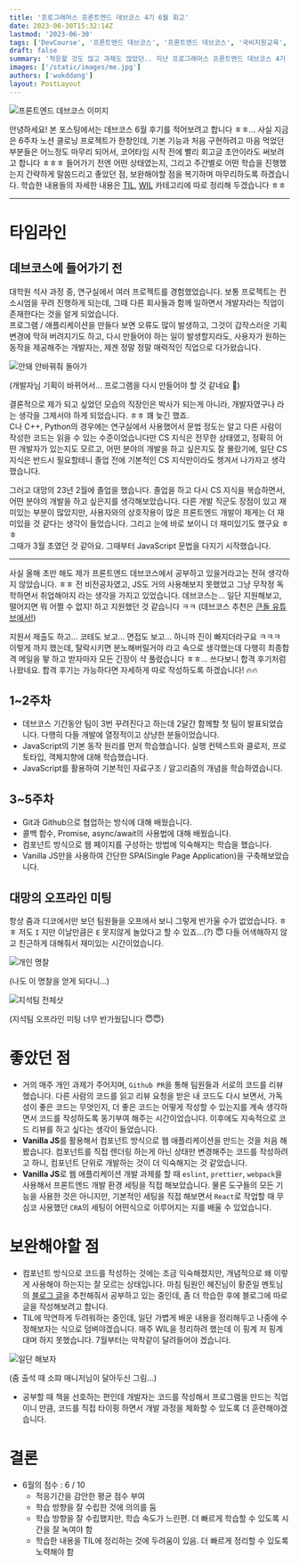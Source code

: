 ```yaml
---
title: '프로그래머스 프론트엔드 데브코스 4기 6월 회고'
date: 2023-06-30T15:32:14Z
lastmod: '2023-06-30'
tags: ['DevCourse', '프론트엔드 데브코스', '프론트엔드 데브코스', '국비지원교육', '코딩부트캠프']
draft: false
summary: '적응할 것도 많고 과제도 많았던.. 지난 프로그래머스 프론트엔드 데브코스 4기 6월 후기를 작성해보았습니다.'
images: ['/static/images/me.jpg']
authors: ['wukddang']
layout: PostLayout
---
```

![프론트엔드 데브코스 이미지](/static/images/devCourse/frontImage.png)

안녕하세요! 본 포스팅에서는 데브코스 6월 후기를 적어보려고 합니다 ㅎㅎ... 사실 지금은 6주차 노션 클로닝 프로젝트가 한창인데, 기본 기능과
처음 구현하려고 마음 먹었던 부분들은 어느정도 마무리 되어서, 코어타임 시작 전에 빨리 회고글 초안이라도 써보려고 합니다 ㅎㅎㅎ
들어가기 전엔 어떤 상태였는지, 그리고 주간별로 어떤 학습을 진행했는지 간략하게 말씀드리고 좋았던 점, 보완해야할 점을 복기하며 마무리하도록 하겠습니다.
학습한 내용들의 자세한 내용은 [TIL](/tags/til), [WIL](/tags/wil) 카테고리에 따로 정리해 두겠습니다 ㅎㅎ

---

# 타임라인

## 데브코스에 들어가기 전

대학원 석사 과정 중, 연구실에서 여러 프로젝트를 경험했었습니다. 보통 프로젝트는 컨소시엄을 꾸려 진행하게 되는데, 그때 다른 회사들과 함께 일하면서
개발자라는 직업이 존재한다는 것을 알게 되었습니다. <br/> 프로그램 / 애플리케이션을 만들다 보면 오류도 많이 발생하고, 그것이 갑작스러운 기획 변경에 막혀 버려지기도 하고, 
다시 만들어야 하는 일이 발생할지라도, 사용자가 원하는 동작을 제공해주는 개발자는, 제겐 정말 정말 매력적인 직업으로 다가왔습니다.

![안돼 안바꿔줘 돌아가](/static/images/devCourse/06/return.jpeg) 

(개발자님 기획이 바뀌어서... 프로그램을 다시 만들어야 할 것 같네요 🤔)

결론적으로 제가 되고 싶었던 모습의 직장인은 박사가 되는게 아니라, 개발자였구나 라는 생각을 그제서야 하게 되었습니다. ㅎㅎ 꽤 늦긴 했죠. <br/>
C나 C++, Python의 경우에는 연구실에서 사용했어서 문법 정도는 알고 다른 사람이 작성한 코드는 읽을 수 있는 수준이었습니다만 CS 지식은 전무한 상태였고, 
정확히 어떤 개발자가 있는지도 모르고, 어떤 분야의 개발을 하고 싶은지도 잘 몰랐기에, 일단 CS 지식은 반드시 필요할테니 졸업 전에 기본적인 CS 지식만이라도 챙겨서 나가자고 생각했습니다. <br/>

그러고 대망의 23년 2월에 졸업을 했습니다. 졸업을 하고 다시 CS 지식을 복습하면서, 어떤 분야의 개발을 하고 싶은지를 생각해보았습니다. 다른 개발 직군도 장점이 있고 재미있는 부분이 많았지만,
사용자와의 상호작용이 많은 프론트엔드 개발이 제게는 더 재미있을 것 같다는 생각이 들었습니다. 그리고 눈에 바로 보이니 더 재미있기도 했구요 ㅎㅎ<br/> 그때가 3월 초였던 것 같아요. 그때부터 JavaScript 문법을 다지기 시작했습니다.

---

사실 올해 초만 해도 제가 프론트엔드 데브코스에서 공부하고 있을거라고는 전혀 생각하지 않았습니다. ㅎㅎ 전 비전공자였고, JS도 거의 사용해보지 못했었고 그냥 무작정 독학하면서 취업해야지 라는 생각을 가지고 있었습니다. 데브코스는...
일단 지원해보고, 떨어지면 뭐 어쩔 수 없지! 하고 지원했던 것 같습니다 ㅋㅋ (데브코스 추천은 [큰돌 유튜브에서!](https://www.youtube.com/watch?v=c0r0-85NMjE&list=PLTC3gIv9IzFJoj0IqgC_P_xVnj7bQ4c4I&index=7&ab_channel=%ED%81%B0%EB%8F%8C%EC%9D%98%ED%84%B0%EC%A0%84)) 

지원서 제출도 하고... 코테도 보고... 면접도 보고... 하니까 진이 빠지더라구요 ㅋㅋㅋ 이렇게 까지 했는데, 탈락시키면 분노해버릴거야 라고 속으로 생각했는데 다행히 최종합격 메일을 뙇 하고
받자마자 모든 긴장이 샥 풀렸습니다 ㅎㅎ... 쓰다보니 합격 후기처럼 나왔네요. 합격 후기는 가능하다면 자세하게 따로 작성하도록 하겠습니다! 🔥🔥

## 1~2주차
- 데브코스 기간동안 팀이 3번 꾸려진다고 하는데 2달간 함께할 첫 팀이 발표되었습니다. 다행히 다들 개발에 열정적이고 상냥한 분들이었습니다.
- JavaScript의 기본 동작 원리를 먼저 학습했습니다. 실행 컨텍스트와 클로저, 프로토타입, 객체지향에 대해 학습했습니다.
- JavaScript를 활용하여 기본적인 자료구조 / 알고리즘의 개념을 학습하였습니다.

## 3~5주차
- Git과 Github으로 협업하는 방식에 대해 배웠습니다.
- 콜백 함수, Promise, async/await의 사용법에 대해 배웠습니다.
- 컴포넌트 방식으로 웹 페이지를 구성하는 방법에 익숙해지는 학습을 했습니다.
- Vanilla JS만을 사용하여 간단한 SPA(Single Page Application)을 구축해보았습니다.

## 대망의 오프라인 미팅

항상 줌과 디코에서만 보던 팀원들을 오프에서 보니 그렇게 반가울 수가 없었습니다. ㅎㅎ 저도 `I` 지만 이날만큼은 `E` 못지않게 놀았다고 할 수 있죠...(?) 😇
다들 어색해하지 않고 친근하게 대해줘서 재미있는 시간이었습니다.

![개인 명찰](/static/images/devCourse/06/IMG_6675.JPG)

(나도 이 명찰을 얻게 되다니...)

![지석팀 전체샷](/static/images/devCourse/06/IMG_6684-2.jpg)

(지석팀 오프라인 미팅 너무 반가웠답니다 😇😇)

# 좋았던 점
- 거의 매주 개인 과제가 주어지며, `Github PR`을 통해 팀원들과 서로의 코드를 리뷰했습니다. 다른 사람의 코드를 읽고 리뷰 요청을 받은 내 코드도 다시 보면서, 가독성이 좋은 코드는 무엇인지, 더 좋은 코드는
어떻게 작성할 수 있는지를 계속 생각하면서 코드를 작성하도록 동기부여 해주는 시간이었습니다. 이후에도 지속적으로 코드 리뷰를 하고 싶다는 생각이 들었습니다.
- **Vanilla JS**를 활용해서 컴포넌트 방식으로 웹 애플리케이션을 만드는 것을 처음 해봤습니다. 컴포넌트를 직접 렌더링 하는게 아닌 상태만 변경해주는 코드를 작성하려고 하니, 
컴포넌트 단위로 개발하는 것이 더 익숙해지는 것 같았습니다.
- **Vanilla JS**로 웹 애플리케이션 개발 과제를 할 때 `eslint`, `prettier`, `webpack`을 사용해서 프론트엔드 개발 환경 세팅을 직접 해보았습니다. 
물론 도구들의 모든 기능을 사용한 것은 아니지만, 기본적인 세팅을 직접 해보면서 `React`로 작업할 때 무심코 사용했던 `CRA`의 세팅이 어떤식으로 이루어지는 지를 배울 수 있었습니다.


# 보완해야할 점
- 컴포넌트 방식으로 코드를 작성하는 것에는 조금 익숙해졌지만, 개념적으로 왜 이렇게 사용해야 하는지는 잘 모르는 상태입니다. 마침 팀원인 혜진님이 황준일 멘토님의 [블로그 글](https://junilhwang.github.io/TIL/Javascript/Design/Vanilla-JS-Component/#_1-%E1%84%89%E1%85%A1%E1%86%BC%E1%84%90%E1%85%A2%E1%84%80%E1%85%AA%E1%86%AB%E1%84%85%E1%85%B5%E1%84%8B%E1%85%B4-%E1%84%90%E1%85%A1%E1%86%AB%E1%84%89%E1%85%A2%E1%86%BC)을 추천해줘서
공부하고 있는 중인데, 좀 더 학습한 후에 블로그에 따로 글을 작성해보려고 합니다.
- TIL에 막연하게 두려워하는 중인데, 일단 가볍게 배운 내용을 정리해두고 나중에 수정해보자는 식으로 덤벼야겠습니다. 매주 WIL을 정리하려 했는데 이 핑계 저 핑계 대며 하지 못했습니다. 7월부터는 악착같이 달려들어야 겠습니다.

![일단 해보자](/static/images/devCourse/06/justdoit.png)

(줌 출석 때 소퍄 매니저님이 달아두신 그림...)

- 공부할 때 책을 선호하는 편인데 개발자는 코드를 작성해서 프로그램을 만드는 직업이니 만큼, 코드를 직접 타이핑 하면서 개발 과정을 체화할 수 있도록 더 훈련해야겠습니다.

# 결론
- 6월의 점수 : 6 / 10
  - 적응기간을 감안한 평균 점수 부여
  - 학습 방향을 잘 수립한 것에 의의를 둠
  - 학습 방향을 잘 수립했지만, 학습 속도가 느린편. 더 빠르게 학습할 수 있도록 시간을 잘 녹여야 함
  - 학습한 내용을 TIL에 정리하는 것에 두려움이 있음. 더 빠르게 정리할 수 있도록 노력해야 함